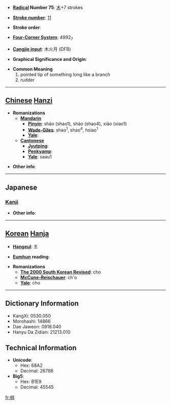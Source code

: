 * '''[[Wiktionary:Chinese radical index| Radical]] Number 75''': [[Wiktionary:Chinese radical index 木|木]]+7 strokes

* '''[[Wiktionary:Chinese total strokes index|Stroke number]]''': [[Wiktionary:Chinese total strokes index 11|11]]

* '''Stroke order''': 

* '''[[Wiktionary:Chinese four corner index|Four-Corner System]]''': 4992<sub>7</sub>

* '''[[Wiktionary:Chinese Cangjie index|Cangjie input]]''': 木火月 (DFB)

* '''Graphical Significance and Origin''': 

* '''Common Meaning'''
*#pointed tip of something long like a branch
*# rudder


----

== [[Chinese]] [[Hanzi]] ==

* '''Romanizations'''
** '''[[Mandarin]]'''
*** '''[[Pinyin]]''': shāo (shao1), shào (shao4), xiāo (xiao1)
*** '''[[Wade-Giles]]''': shao<sup>1</sup>, shao<sup>4</sup>, hsiao<sup>1</sup>
*** '''[[Yale]]''': 
** '''[[Cantonese]]'''
*** '''[[Jyutping]]''':
*** '''[[Penkyamp]]''': 
*** '''[[Yale]]''': saau1

* '''Other info''': 

----

==Japanese==
===[[Kanji]]===
{{kanji|on readings=[[しょう]] (shō)
|kun readings=[[こずえ]] (kozue)
}}

* '''Other info''':  

----

== [[Korean]] [[Hanja]] ==

* '''[[Hangeul]]''': 초

* '''[[Eumhun]] reading''': 

* '''Romanizations'''
** '''[[The 2000 South Korean Revised Romanization|The 2000 South Korean Revised]]''': cho
** '''[[McCune-Reischauer]]''': ch'o
** '''[[Yale]]''': cho

----

== Dictionary Information ==

* KangXi: 0530.050
* Morohashi: 14866
* Dae Jaweon: 0918.040
* Hanyu Da Zidian: 21213.010

== Technical Information ==

* '''Unicode''':
** Hex: 68A2
** Decimal: 26786
* '''Big5''':
** Hex: B1E9
** Decimal: 45545

[[fr:梢]]